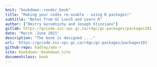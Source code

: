 --- 
knit: "bookdown::render_book"
title: "Making your codes re-usable - using R packages!"
subtitle: "Notes from GC Lunch and Learn R"
author: ["Dmitry Gorodnichy and Joseph Stinziano"]
gitlab: https://gccode.ssc-spc.gc.ca/r4gc/gc-packages/packages101
date: "March -June 2021"
description: "The book is designed ...."
url: 'https://gccode.ssc-spc.gc.ca/r4gc/gc-packages/packages101'
github-repo: hadley/adv-r
site: bookdown::bookdown_site
documentclass: book
---

<!-- # Welcome {-} -->


<!-- These are notes from  -->


<!-- ## Other books {-} -->

<!-- You may also be interested in: -->

<!-- * __"[R for Data Science](http://r4ds.had.co.nz/)"__ which introduces you to R  -->
<!--   as a tool for doing data science, focussing on a consistent -->
<!--   set of packages known as the tidyverse. -->

<!-- * __"[R Packages](http://r-pkgs.had.co.nz/)"__ which teaches you  -->
<!--   how to make the most of R's fantastic package system. -->

